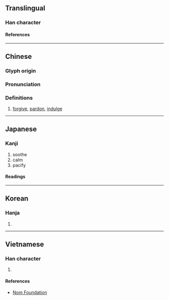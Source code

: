 {{character info}}
==Translingual==

===Han character===
{{Han char|rn=40|rad=宀|as=06|sn=9|four=30227|canj=JKB|ids=⿱宀有}}

====References====
{{Han ref|kx=0285.030|dkj=07137|dj=0563.050|hdz=20925.010|uh=5BA5}}

----

==Chinese==
{{zh-forms}}

===Glyph origin===
{{Han etym}}

===Pronunciation===
{{zh-pron
|m=yòu
|c=jau6
|mn=iū
|mc=y
|oc=y
|ma=
|cat=v
}}

===Definitions===
{{zh-hanzi}}

# [[forgive]], [[pardon]], [[indulge]]

----

==Japanese==

===Kanji===
{{ja-kanji|grade=|rs=宀06}}

# soothe
# calm
# pacify

====Readings====
{{ja-readings
|on=ゆう
|kun=ゆるす, なだめる
}}

----

==Korean==

===Hanja===
{{ko-hanja|유}}

# {{rfdef|ko|sort=宀06}}

----

==Vietnamese==

===Han character===
{{vi-readings|rs=宀06|reading=hựu}}

# {{rfdef|vi|sort=宀06}}

====References====
* [http://nomfoundation.org/common/nom_details.php?codepoint=5ba5 Nom Foundation]